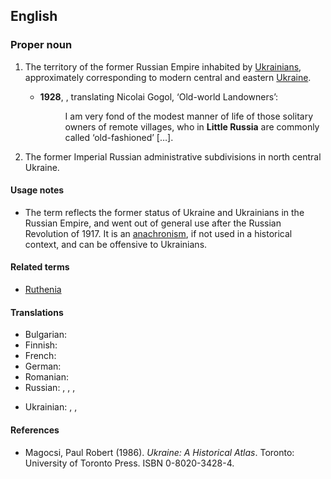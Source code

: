 ==English==
{{wikipedia}}

===Proper noun===
{{en-proper noun}}

# {{context|now|historical|lang=en}} The territory of the former Russian Empire inhabited by [[Ukrainian]]s, approximately corresponding to modern central and eastern [[Ukraine]].
#*'''1928''', {{w|Constance Garnett}}, translating Nicolai Gogol, ‘Old-world Landowners’:
#*:I am very fond of the modest manner of life of those solitary owners of remote villages, who in '''Little Russia''' are commonly called ‘old-fashioned’ […].
# {{context|historical|lang=en}} The former Imperial Russian administrative subdivisions in north central Ukraine.

====Usage notes====
* The term reflects the former status of Ukraine and Ukrainians in the Russian Empire, and went out of general use after the Russian Revolution of 1917. It is an [[anachronism]], if not used in a historical context, and can be offensive to Ukrainians.

====Related terms====
* [[Ruthenia]]

====Translations====
{{trans-top|a historical area}}
* Bulgarian: {{t|bg|Малорусия|f|tr=Malorúsija|sc=Cyrl}}
* Finnish: {{t|fi|Vähä-Venäjä}}
* French: {{t+|fr|Petite Russie|f}}
* German: {{t|de|Kleinrussland|n}}
* Romanian: {{t|ro|Mica Rusie|f}}
* Russian: {{t|ru|Ма́лая Русь|f}}, {{t|ru|Ма́лая Росси́я|f}}, {{t+|ru|Малоро́ссия|f}}, {{t|ru|Малору́ссия|f}} {{qualifier|less common}}
{{trans-mid}}
* Ukrainian: {{t|uk|Мала Русь|f|tr=Malá Rusʹ|sc=Cyrl}}, {{t|uk|Мала Росія|f|tr=Malá Rosíja|sc=Cyrl}}, {{t|uk|Малоросія|f|tr=Malorósija|sc=Cyrl}}
{{trans-bottom}}

====References====
* Magocsi, Paul Robert (1986).  ''Ukraine: A Historical Atlas''.  Toronto: University of Toronto Press.  ISBN 0-8020-3428-4.